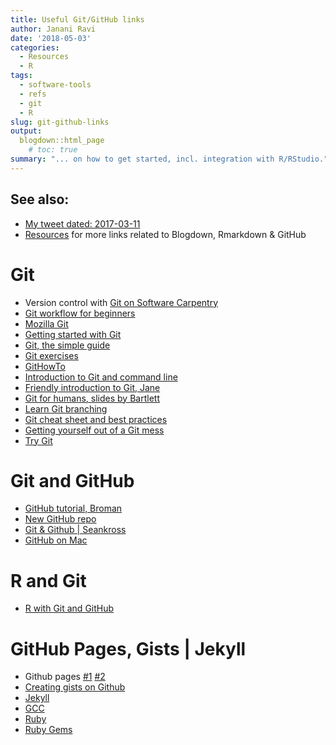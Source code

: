 ```yaml
---
title: Useful Git/GitHub links
author: Janani Ravi
date: '2018-05-03'
categories:
  - Resources
  - R
tags:
  - software-tools
  - refs
  - git
  - R
slug: git-github-links
output:
  blogdown::html_page
    # toc: true
summary: "... on how to get started, incl. integration with R/RStudio."
---
```


## See also:
* [My tweet dated: 2017-03-11](https://twitter.com/janani137/status/926516970920562688)
* [Resources](/interests/resources/) for more links related to Blogdown, Rmarkdown & GitHub

# Git
* Version control with [Git on Software Carpentry](http://swcarpentry.github.io/git-novice/)
* [Git workflow for beginners](https://sklise.com/2012/10/07/git-workflow-beginner/)
* [Mozilla Git](https://mozilla.github.io/open-leadership-training-series/articles/get-your-project-online/)
* [Getting started with Git](http://guides.beanstalkapp.com/version-control/getting-started-with-git.html)
* [Git, the simple guide](http://rogerdudler.github.io/git-guide/)
* [Git exercises](https://github.com/cbattista/learn-github/wiki/Learn-Github-Exercises)
* [GitHowTo](https://githowto.com/)
* [Introduction to Git and command line](https://sklise.com/2012/09/22/introduction-to-git/)
* [Friendly introduction to Git, Jane](https://kirstiejane.github.io/friendly-github-intro/)
* [Git for humans, slides by Bartlett](https://speakerdeck.com/alicebartlett/git-for-humans)
* [Learn Git branching](http://learngitbranching.js.org)
* [Git cheat sheet and best practices](https://medium.freecodecamp.com/git-cheat-sheet-and-best-practices-c6ce5321f52)
* [Getting yourself out of a Git mess](http://ohshitgit.com)
* [Try Git](https://try.github.io)

# Git and GitHub
* [GitHub tutorial, Broman](https://github.com/kbroman/github_tutorial)
* [New GitHub repo](https://github.com/new)
* [Git & Github | Seankross](http://seankross.com/the-unix-workbench/git-and-github.html)
* [GitHub on Mac](https://mac.github.com/help.html)

# R and Git
* [R with Git and GitHub](http://happygitwithr.com/big-picture.html)

# GitHub Pages, Gists | Jekyll
* Github pages [#1](https://guides.github.com/features/pages/) [#2](https://pages.github.com/)
* [Creating gists on Github](https://help.github.com/categories/gists/)
* [Jekyll](https://jekyllrb.com/docs/installation/)
* [GCC](https://gcc.gnu.org/install/)
* [Ruby](https://www.ruby-lang.org/en/downloads/)
* [Ruby Gems](https://rubygems.org/pages/download)
